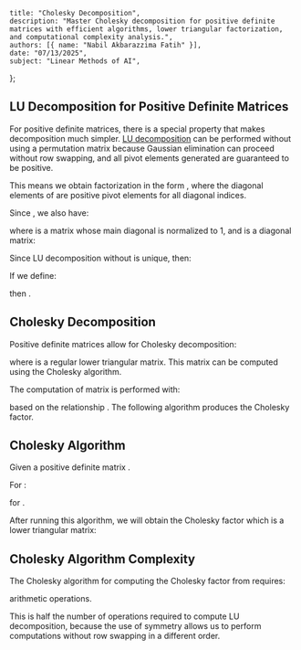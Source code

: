     title: "Cholesky Decomposition",
    description: "Master Cholesky decomposition for positive definite matrices with efficient algorithms, lower triangular factorization, and computational complexity analysis.",
    authors: [{ name: "Nabil Akbarazzima Fatih" }],
    date: "07/13/2025",
    subject: "Linear Methods of AI",
};

## LU Decomposition for Positive Definite Matrices

For positive definite matrices, there is a special property that makes decomposition much simpler. [LU decomposition](/subject/university/bachelor/ai-ds/linear-methods/lu-decomposition) can be performed without using a permutation matrix <InlineMath math="P" /> because Gaussian elimination can proceed without row swapping, and all pivot elements generated are guaranteed to be positive.

This means we obtain factorization in the form <InlineMath math="A = L \cdot U" />, where the diagonal elements of <InlineMath math="U" /> are positive pivot elements for all diagonal indices.

Since <InlineMath math="A = A^T" />, we also have:

<MathContainer>
<BlockMath math="A = A^T = (L \cdot U)^T = (L \cdot D \cdot \tilde{U})^T = \tilde{U}^T \cdot D \cdot L^T" />
</MathContainer>

where <InlineMath math="\tilde{U}" /> is a matrix whose main diagonal is normalized to 1, and <InlineMath math="D" /> is a diagonal matrix:

<MathContainer>
<BlockMath math="\tilde{U} = \begin{pmatrix} 1 & u_{12}/u_{11} & \cdots & u_{1n}/u_{11} \\ & \ddots & \ddots & \vdots \\ & & 1 & u_{n-1,n}/u_{n-1,n-1} \\ 0 & & & 1 \end{pmatrix}" />
<BlockMath math="D = \begin{pmatrix} u_{11} & & 0 \\ & \ddots & \\ 0 & & u_{nn} \end{pmatrix}" />
</MathContainer>

Since LU decomposition without <InlineMath math="P" /> is unique, then:

<MathContainer>
<BlockMath math="A = L \cdot U = \tilde{U}^T \cdot (D \cdot L^T)" />
<BlockMath math="L = \tilde{U}^T \quad \text{and} \quad U = D \cdot L^T" />
</MathContainer>

If we define:

<BlockMath math="D^{\frac{1}{2}} = \begin{pmatrix} \sqrt{u_{11}} & & 0 \\ & \ddots & \\ 0 & & \sqrt{u_{nn}} \end{pmatrix}" />

then <InlineMath math="D^{\frac{1}{2}} \cdot D^{\frac{1}{2}} = D" />.

## Cholesky Decomposition

Positive definite matrices <InlineMath math="A \in \mathbb{R}^{n \times n}" /> allow for Cholesky decomposition:

<BlockMath math="A = L \cdot D \cdot L^T = \tilde{L} \cdot \tilde{L}^T" />

where <InlineMath math="\tilde{L} = L \cdot D^{\frac{1}{2}}" /> is a regular lower triangular matrix. This matrix can be computed using the Cholesky algorithm.

The computation of matrix <InlineMath math="\tilde{L}" /> is performed with:

<BlockMath math="\tilde{L} = \begin{pmatrix} \tilde{l}_{11} & 0 \\ \vdots & \ddots \\ \tilde{l}_{n1} & \cdots & \tilde{l}_{nn} \end{pmatrix}" />

based on the relationship <InlineMath math="\tilde{L} \cdot \tilde{L}^T = A" />. The following algorithm produces the Cholesky factor.

## Cholesky Algorithm

Given a positive definite matrix <InlineMath math="A \in \mathbb{R}^{n \times n}" />.

<MathContainer>
<BlockMath math="\tilde{l}_{11} := \sqrt{a_{11}}" />
<BlockMath math="\tilde{l}_{j1} := \frac{a_{j1}}{\tilde{l}_{11}}, \quad j = 2, \ldots, n" />
</MathContainer>

For <InlineMath math="i = 2, \ldots, n" />:

<MathContainer>
<BlockMath math="\tilde{l}_{ii} := \sqrt{a_{ii} - \tilde{l}_{i1}^2 - \tilde{l}_{i2}^2 - \ldots - \tilde{l}_{i,i-1}^2}" />
<BlockMath math="\tilde{l}_{ji} := \tilde{l}_{ii}^{-1} \cdot \left( a_{ji} - \tilde{l}_{j1}\tilde{l}_{i1} - \tilde{l}_{j2}\tilde{l}_{i2} - \ldots - \tilde{l}_{j,i-1}\tilde{l}_{i,i-1} \right)" />
</MathContainer>

for <InlineMath math="j = i + 1, \ldots, n" />.

After running this algorithm, we will obtain the Cholesky factor which is a lower triangular matrix:

<BlockMath math="\tilde{L} = \begin{pmatrix} \tilde{l}_{11} & 0 \\ \vdots & \ddots \\ \tilde{l}_{n1} & \cdots & \tilde{l}_{nn} \end{pmatrix}" />

## Cholesky Algorithm Complexity

The Cholesky algorithm for computing the Cholesky factor <InlineMath math="\tilde{L}" /> from <InlineMath math="A \in \mathbb{R}^{n \times n}" /> requires:

<BlockMath math="\frac{1}{6}n^3 + O(n^2)" />

arithmetic operations.

This is half the number of operations required to compute LU decomposition, because the use of symmetry allows us to perform computations without row swapping in a different order.